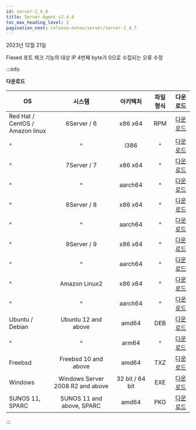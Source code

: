 ```yaml
---
id: server-2_4_8
title: Server Agent v2.4.8
toc_max_heading_level: 2
pagination_next: release-notes/server/server-2_4_7
---
```


2023년 12월 21일

<Status>Fiexed</Status> 포트 체크 기능의 대상 IP 4번째 byte가 0으로 수집되는 오류 수정

:::info

**다운로드**

| OS | 시스템 | 아키텍처 | 파일 형식 | 다운로드 |
| - | :-: | :-: | :-: | :-: |
| Red Hat / CentOS /<br/> Amazon linux | 6Server / 6 | x86 x64 | RPM | [다운로드](https://repo.whatap.io/centos/6/x86_64/whatap-infra-2.4-8.x86_64.rpm) |
| ^ | ^ | i386 | ^ | [다운로드](https://repo.whatap.io/centos/6/i386/whatap-infra-1.2-4.i386.rpm) |
| ^ | 7Server / 7 | x86 x64 | ^ | [다운로드](https://repo.whatap.io/centos/7/x86_64/whatap-infra-2.4-8.x86_64.rpm) |
| ^ | ^ | aarch64 | ^ | [다운로드](https://repo.whatap.io/centos/7/aarch64/whatap-infra-2.4-8.aarch64.rpm) |
| ^ | 8Server / 8 | x86 x64 | ^ | [다운로드](https://repo.whatap.io/centos/8/x86_64/whatap-infra-2.4-8.x86_64.rpm) |
| ^ | ^ | aarch64 | ^ | [다운로드](https://repo.whatap.io/centos/8/aarch64/whatap-infra-2.4-8.aarch64.rpm) |
| ^ | 9Server / 9 | x86 x64 | ^ | [다운로드](https://repo.whatap.io/centos/9/x86_64/whatap-infra-2.4-8.x86_64.rpm) |
| ^ | ^ | aarch64 | ^ | [다운로드](https://repo.whatap.io/centos/9/aarch64/whatap-infra-2.4-8.aarch64.rpm) |
| ^ | Amazon Linux2 | x86 x64 | ^ | [다운로드](https://repo.whatap.io/centos/latest/x86_64/whatap-infra-2.4-8.x86_64.rpm) |
| ^ | ^ | aarch64 | ^ | [다운로드](https://repo.whatap.io/centos/latest/aarch64/whatap-infra-2.4-8.aarch64.rpm) |
| Ubuntu / Debian | Ubuntu 12 and above | amd64 | DEB | [다운로드](https://repo.whatap.io/debian/unstable/whatap-infra_2.4.8_amd64.deb) |
| ^ | ^ | arm64 | ^ | [다운로드](https://repo.whatap.io/debian/unstable/whatap-infra_2.4.8_arm64.deb) |
| Freebsd | Freebsd 10 and above | amd64 | TXZ | [다운로드](https://repo.whatap.io/freebsd/10/whatap-infra-1.1.2.txz) |
| Windows | Windows Server 2008 R2 and above | 32 bit / 64 bit | EXE | [다운로드](https://repo.whatap.io/windows/whatap_infra.zip)
| SUNOS 11, SPARC | SUNOS 11 and above, SPARC | amd64 | PKG | [다운로드](https://repo.whatap.io/sunos/11/whatap-infra.1.21.SPARC.pkg.tar.gz) |

:::